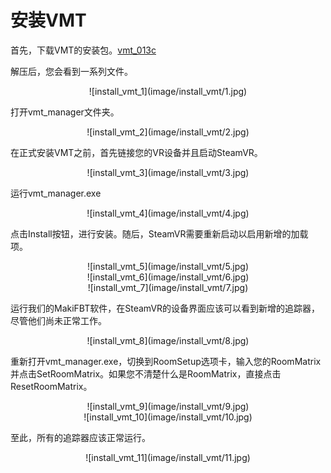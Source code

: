 # 安装VMT

首先，下载VMT的安装包。[vmt_013c](https://github.com/gpsnmeajp/VirtualMotionTracker/releases/download/v0.13c/vmt_013c.zip)

解压后，您会看到一系列文件。

<center>![install_vmt_1](image/install_vmt/1.jpg)</center>

打开vmt_manager文件夹。

<center>![install_vmt_2](image/install_vmt/2.jpg)</center>

在正式安装VMT之前，首先链接您的VR设备并且启动SteamVR。

<center>![install_vmt_3](image/install_vmt/3.jpg)</center>

运行vmt_manager.exe

<center>![install_vmt_4](image/install_vmt/4.jpg)</center>

点击Install按钮，进行安装。随后，SteamVR需要重新启动以启用新增的加载项。

<center>![install_vmt_5](image/install_vmt/5.jpg)</center>

<center>![install_vmt_6](image/install_vmt/6.jpg)</center>

<center>![install_vmt_7](image/install_vmt/7.jpg)</center>

运行我们的MakiFBT软件，在SteamVR的设备界面应该可以看到新增的追踪器，尽管他们尚未正常工作。

<center>![install_vmt_8](image/install_vmt/8.jpg)</center>

重新打开vmt_manager.exe，切换到RoomSetup选项卡，输入您的RoomMatrix并点击SetRoomMatrix。如果您不清楚什么是RoomMatrix，直接点击ResetRoomMatrix。

<center>![install_vmt_9](image/install_vmt/9.jpg)</center>

<center>![install_vmt_10](image/install_vmt/10.jpg)</center>

至此，所有的追踪器应该正常运行。

<center>![install_vmt_11](image/install_vmt/11.jpg)</center>

